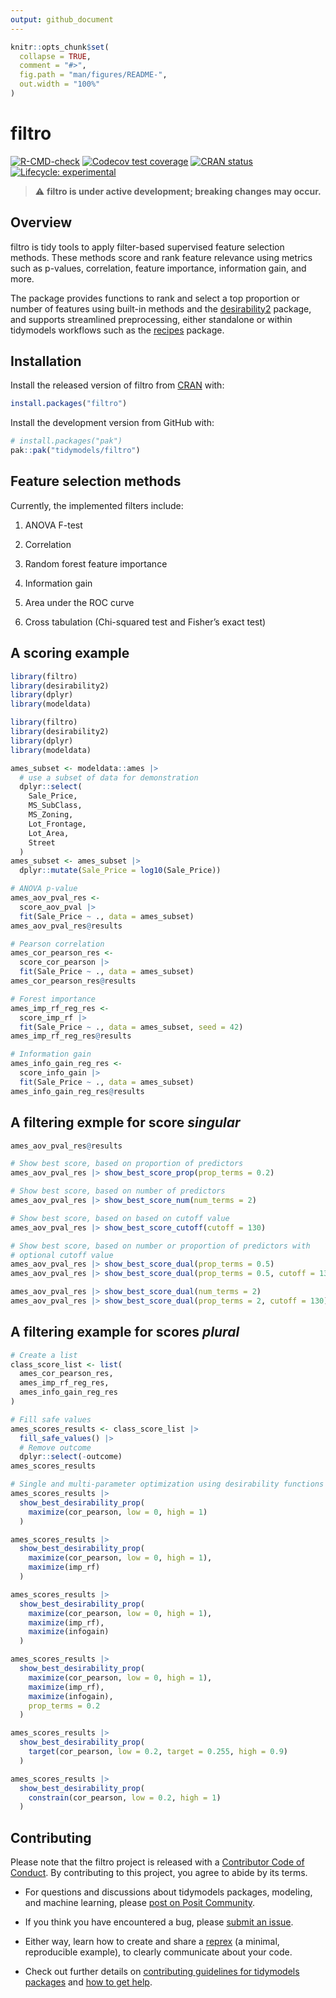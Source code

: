 ```yaml
---
output: github_document
---
```


<!-- README.md is generated from README.Rmd. Please edit that file -->

```r
knitr::opts_chunk$set(
  collapse = TRUE,
  comment = "#>",
  fig.path = "man/figures/README-",
  out.width = "100%"
)
```

# filtro

<!-- badges: start -->
[![R-CMD-check](https://github.com/tidymodels/filtro/actions/workflows/R-CMD-check.yaml/badge.svg)](https://github.com/tidymodels/filtro/actions/workflows/R-CMD-check.yaml)
[![Codecov test coverage](https://codecov.io/gh/tidymodels/filtro/graph/badge.svg)](https://app.codecov.io/gh/tidymodels/filtro)
[![CRAN status](https://www.r-pkg.org/badges/version/filtro)](https://CRAN.R-project.org/package=filtro)
[![Lifecycle: experimental](https://img.shields.io/badge/lifecycle-experimental-orange.svg)](https://lifecycle.r-lib.org/articles/stages.html#experimental)
<!-- badges: end -->

> ⚠️ **filtro is under active development; breaking changes may occur.**

## Overview

filtro is tidy tools to apply filter-based supervised feature
selection methods. These methods score and rank feature relevance
using metrics such as p-values, correlation, feature importance, information gain, 
and more.

The package provides functions to rank and select a top proportion or number 
of features using built-in methods and the
[desirability2](https://desirability2.tidymodels.org) package, and 
supports streamlined preprocessing, either standalone or within tidymodels
workflows such as the [recipes](https://recipes.tidymodels.org) package. 

## Installation

Install the released version of filtro from [CRAN](https://CRAN.R-project.org) with:

``` r
install.packages("filtro")
```

Install the development version from GitHub with:

``` r
# install.packages("pak")
pak::pak("tidymodels/filtro")
```

## Feature selection methods

Currently, the implemented filters include:

1. ANOVA F-test 

2. Correlation

3. Random forest feature importance 

4. Information gain

5. Area under the ROC curve 

6. Cross tabulation (Chi-squared test and Fisher's exact test) 

## A scoring example

```r
library(filtro)
library(desirability2)
library(dplyr)
library(modeldata)
```

```r
library(filtro)
library(desirability2)
library(dplyr)
library(modeldata)
```

```r
ames_subset <- modeldata::ames |>
  # use a subset of data for demonstration
  dplyr::select(
    Sale_Price,
    MS_SubClass,
    MS_Zoning,
    Lot_Frontage,
    Lot_Area,
    Street
  )
ames_subset <- ames_subset |>
  dplyr::mutate(Sale_Price = log10(Sale_Price))
```

```r
# ANOVA p-value
ames_aov_pval_res <-
  score_aov_pval |>
  fit(Sale_Price ~ ., data = ames_subset)
ames_aov_pval_res@results
```

```r
# Pearson correlation
ames_cor_pearson_res <-
  score_cor_pearson |>
  fit(Sale_Price ~ ., data = ames_subset)
ames_cor_pearson_res@results
```

```r
# Forest importance
ames_imp_rf_reg_res <-
  score_imp_rf |>
  fit(Sale_Price ~ ., data = ames_subset, seed = 42)
ames_imp_rf_reg_res@results
```

```r
# Information gain
ames_info_gain_reg_res <-
  score_info_gain |>
  fit(Sale_Price ~ ., data = ames_subset)
ames_info_gain_reg_res@results
```

## A filtering exmple for score *singular* 

```r
ames_aov_pval_res@results
```

```r
# Show best score, based on proportion of predictors
ames_aov_pval_res |> show_best_score_prop(prop_terms = 0.2)
```

```r
# Show best score, based on number of predictors
ames_aov_pval_res |> show_best_score_num(num_terms = 2)
```

```r
# Show best score, based on based on cutoff value
ames_aov_pval_res |> show_best_score_cutoff(cutoff = 130)
```

```r
# Show best score, based on number or proportion of predictors with
# optional cutoff value 
ames_aov_pval_res |> show_best_score_dual(prop_terms = 0.5)
ames_aov_pval_res |> show_best_score_dual(prop_terms = 0.5, cutoff = 130)

ames_aov_pval_res |> show_best_score_dual(num_terms = 2)
ames_aov_pval_res |> show_best_score_dual(prop_terms = 2, cutoff = 130)
```

## A filtering example for scores *plural* 

```r
# Create a list
class_score_list <- list(
  ames_cor_pearson_res,
  ames_imp_rf_reg_res,
  ames_info_gain_reg_res
)
```

```r
# Fill safe values
ames_scores_results <- class_score_list |>
  fill_safe_values() |>
  # Remove outcome
  dplyr::select(-outcome)
ames_scores_results
```

```r
# Single and multi-parameter optimization using desirability functions
ames_scores_results |>
  show_best_desirability_prop(
    maximize(cor_pearson, low = 0, high = 1)
  )

ames_scores_results |>
  show_best_desirability_prop(
    maximize(cor_pearson, low = 0, high = 1),
    maximize(imp_rf)
  )

ames_scores_results |>
  show_best_desirability_prop(
    maximize(cor_pearson, low = 0, high = 1),
    maximize(imp_rf),
    maximize(infogain)
  )

ames_scores_results |>
  show_best_desirability_prop(
    maximize(cor_pearson, low = 0, high = 1),
    maximize(imp_rf),
    maximize(infogain),
    prop_terms = 0.2
  )

ames_scores_results |>
  show_best_desirability_prop(
    target(cor_pearson, low = 0.2, target = 0.255, high = 0.9)
  )

ames_scores_results |>
  show_best_desirability_prop(
    constrain(cor_pearson, low = 0.2, high = 1)
  )
```

## Contributing

Please note that the filtro project is released with a [Contributor Code of Conduct](https://filtro.tidymodels.org/CODE_OF_CONDUCT.html). By contributing to this project, you agree to abide by its terms.

- For questions and discussions about tidymodels packages, modeling, and machine learning, please [post on Posit Community](https://forum.posit.co/new-topic?category_id=15&tags=tidymodels,question).

- If you think you have encountered a bug, please [submit an issue](https://github.com/tidymodels/filtro/issues).

- Either way, learn how to create and share a [reprex](https://reprex.tidyverse.org/articles/articles/learn-reprex.html) (a minimal, reproducible example), to clearly communicate about your code.

- Check out further details on [contributing guidelines for tidymodels packages](https://www.tidymodels.org/contribute/) and [how to get help](https://www.tidymodels.org/help/).